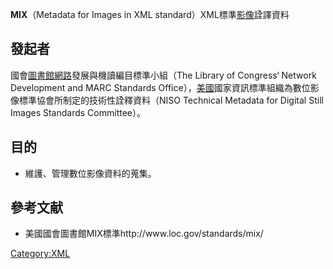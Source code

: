 '''MIX'''（Metadata for Images in XML standard）XML標準[[影像|影像]]詮譯資料

== 發起者 ==
國會[[圖書館|圖書館]][[網路|網路]]發展與機讀編目標準小組（The Library of Congress‘ Network Development and MARC Standards Office），[[美國|美國]]國家資訊標準組織為數位影像標準協會所制定的技術性詮釋資料（NISO Technical Metadata for Digital Still Images Standards Committee）。

== 目的 ==
*維護、管理數位影像資料的蒐集。

== 參考文献 ==
*美國國會圖書館MIX標準http://www.loc.gov/standards/mix/ {{Wayback|url=http://www.loc.gov/standards/mix/ |date=20220423190823 }}

[[Category:XML|Category:XML]]